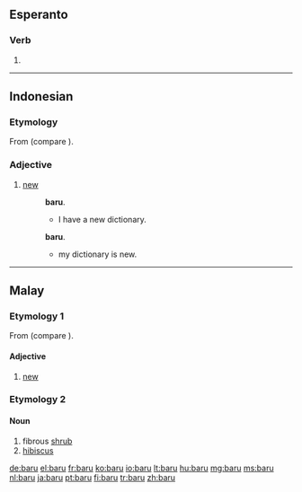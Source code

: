 ==Esperanto==

===Verb===
{{infl|eo}}

# {{eo-form of|bar|u}}

----

==Indonesian==

===Etymology===
From {{proto|Oceanic|lang=id}} (compare {{etyl|fj|-}} {{term|vou|lang=fj}}).

===Adjective===
{{infl|id|adjective|sometimes also|baharu}}

# [[new]]
#: {{l|id|saya}} {{l|id|punya}} {{l|id|kamus}} '''baru'''.
#:* I have a new dictionary.
#: {{l|id|kamus}} {{l|id|saya}} {{l|id|adalah}} '''baru'''.
#:* my dictionary is new.

----

==Malay==

===Etymology 1===
From {{proto|Oceanic|lang=ms}} (compare {{etyl|fj|-}} {{term|vou|lang=fj}}).

====Adjective====
{{infl|ms|adjective|sometimes also|baharu}}

# [[new]]

===Etymology 2===

====Noun====
{{infl|ms|noun}}

# fibrous [[shrub]]
# [[hibiscus]]

[[de:baru]]
[[el:baru]]
[[fr:baru]]
[[ko:baru]]
[[io:baru]]
[[lt:baru]]
[[hu:baru]]
[[mg:baru]]
[[ms:baru]]
[[nl:baru]]
[[ja:baru]]
[[pt:baru]]
[[fi:baru]]
[[tr:baru]]
[[zh:baru]]